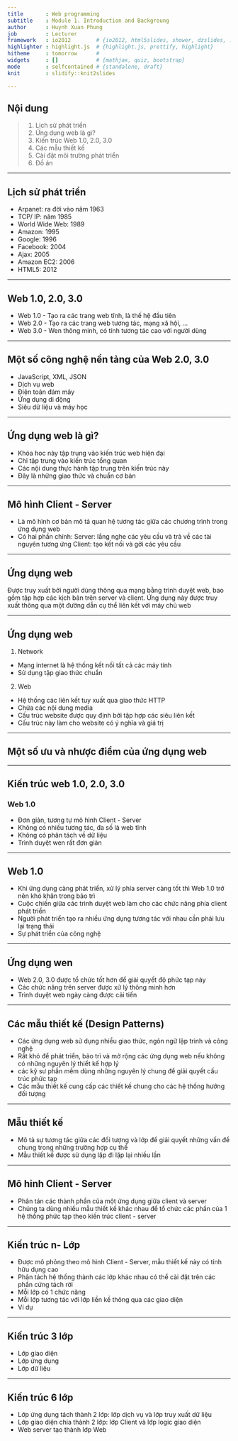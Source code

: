 ```yaml
---
title       : Web programming
subtitle    : Module 1. Introduction and Backgroung
author      : Huynh Xuan Phung
job         : Lecturer
framework   : io2012        # {io2012, html5slides, shower, dzslides, ...}
highlighter : highlight.js  # {highlight.js, prettify, highlight}
hitheme     : tomorrow      # 
widgets     : []            # {mathjax, quiz, bootstrap}
mode        : selfcontained # {standalone, draft}
knit        : slidify::knit2slides

---
```


## Nội dung

>1. Lịch sử phát triển
>2. Ứng dụng web là gì?
>3. Kiến trúc Web 1.0, 2.0, 3.0
>4. Các mẫu thiết kế
>5. Cài đặt môi trường phát triển
>6. Đồ án

---

## Lịch sử phát triển

- Arpanet: ra đời vào năm 1963
- TCP/ IP: năm 1985
- World Wide Web: 1989
- Amazon: 1995
- Google: 1996
- Facebook: 2004
- Ajax: 2005
- Amazon EC2: 2006
- HTML5: 2012

---

## Web 1.0, 2.0, 3.0

- Web 1.0 - Tạo ra các trang web tĩnh, là thế hệ đầu tiên
- Web 2.0 - Tạo ra các trang web tương tác, mạng xã hội, ...
- Web 3.0 - Wen thông minh, có tính tương tác cao với người dùng

---

## Một số công nghệ nền tảng của Web 2.0, 3.0

- JavaScript, XML, JSON
- Dịch vụ web
- Điện toán đám mây
- Ứng dụng di động
- Siêu dữ liệu và máy học

---

## Ứng dụng web là gì?

- Khóa hoc này tập trung vào kiến trúc web hiện đại
- Chỉ tập trung vào kiến trúc tổng quan
- Các nội dung thực hành tập trung trên kiến trúc này
- Đây là những giao thức và chuẩn cơ bản

---

## Mô hình Client - Server

- Là mô hình cơ bản mô tả quan hệ tương tác giữa các chương trình trong ứng dụng web
- Có hai phần chính:
Server: lắng nghe các yêu cầu và trả về các tài nguyên tương ứng
Client: tạo kết nối và gởi các yêu cầu

---

## Ứng dụng web

Được truy xuất bởi người dùng thông qua mạng bằng trình duyệt web, bao gồm tập hợp các kịch bản trên server và client. Ứng dụng này được truy xuất thông qua một đường dẫn cụ thể liên kết với máy chủ web

---

## Ứng dụng web

1. Network 
- Mạng internet là hệ thống kết nối tất cả các máy tính
- Sử dụng tập giao thức chuẩn

2. Web
-  Hệ thống các liên kết tuy xuất qua giao thức HTTP
- Chứa các nội dung media
- Cấu trúc website được quy định bởi tập hợp các siêu liên kết
- Cấu trúc này làm cho website có ý nghĩa và giá trị

---

## Một số ưu và nhược điểm của ứng dụng web

---

## Kiến trúc web 1.0, 2.0, 3.0
### Web 1.0

- Đơn giản, tương tự mô hình Client - Server
- Không có nhiều tương tác, đa số là web tĩnh
- Không có phân tách về dữ liệu
- Trình duyệt wen rất đơn giản

---

## Web 1.0

- Khi ứng dụng càng phát triển, xử lý phía server càng tốt thì Web 1.0 trở nên khó khăn trong bảo trì
- Cuộc chiến giữa các trình duyệt web làm cho các chức năng phía client phát triển
- Người phát triển tạo ra nhiều ứng dụng tương tác với nhau cần phải lưu lại trạng thái
- Sự phát triển của công nghệ

---

## Ứng dụng wen

- Web 2.0, 3.0 được tổ chức tốt hơn để giải quyết độ phức tạp này
- Các chức năng trên server được xử lý thông minh hơn
- Trình duyệt web ngày càng được cải tiến

---

## Các mẫu thiết kế (Design Patterns)

- Các ứng dụng web sử dụng nhiều giao thức, ngôn ngữ lập trình và công nghệ
- Rất khó để phát triển, bảo trì và mở rộng các ứng dụng web nếu không có những nguyên lý thiết kế hợp lý
- các kỹ sư phần mềm dùng những nguyên lý chung để giải quyết cấu trúc phức tạp
- Các mẫu thiết kế cung cấp các thiết kế chung cho các hệ thống hướng đối tượng

---

## Mẫu thiết kế

- Mô tả sự tương tác giữa các đối tượng và lớp để giải quyết những vấn đề chung trong những trường hợp cụ thể
- Mẫu thiết kế được sử dụng lặp đi lặp lại nhiều lần

--- 

## Mô hỉnh Client - Server

- Phân tán các thành phần của một ứng dụng giữa client và server
- Chúng ta dùng nhiều mẫu thiết kế khác nhau để tổ chức các phần của 1 hệ thống phức tạp theo kiến trúc client - server

---

## Kiến trúc n- Lớp

- Được mô phỏng theo mô hình Client - Server, mẫu thiết kế này có tính hữu dụng cao
- Phân tách hệ thống thành các lớp khác nhau có thể cài đặt trên các phần cứng tách rời
- Mỗi lớp có 1 chức năng
- Mỗi lớp tương tác với lớp liền kề thông qua các giao diện
- Ví dụ

---

## Kiến trúc 3 lớp

- Lớp giao diện
- Lớp ứng dụng
- Lớp dữ liệu

---

## Kiến trúc 6 lớp

- Lớp ứng dụng tách thành 2 lớp: lớp dịch vụ và lớp truy xuất dữ liệu
- Lớp giao diện chia thành 2 lớp: lớp Client và lớp logic giao diện
- Web server tạo thành lớp Web







